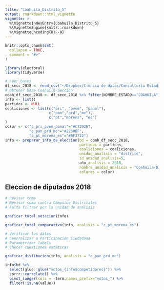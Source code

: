 ```yaml
---
title: "Coahuila_Distrito_5"
output: rmarkdown::html_vignette
vignette: >
  %\VignetteIndexEntry{Coahuila_Distrito_5}
  %\VignetteEngine{knitr::rmarkdown}
  %\VignetteEncoding{UTF-8}
---
```


```r
knitr::opts_chunk$set(
  collapse = TRUE,
  comment = "#>"
)
```

```r
library(electoral)
library(tidyverse)
```

```r
# Leer bases
df_secc_2018 <- read_csv("~/Dropbox/Ciencia de datos/Consultoría Estadística/Recursos/Externos/INE/Bases de datos/2018/Federal/Diputados Fed_2018_casilla.csv")
# Obtener base Coahuila-Sección
coah_df_secc_2018 <- df_secc_2018 %>% filter(NOMBRE_ESTADO=="COAHUILA")
info <- list()
partidos <- NULL
coaliciones <- list(c("pri", "pvem", "panal"),
                    c("pan","prd","mc"),
                    c("pt","morena", "es")
)
color <- c("c_pri_pvem_panal"="#C7292E",  
           "c_pan_prd_mc"="#2260BF",
           "c_pt_morena_es"="#BF3722")
info <- preparar_info_de_eleccion(bd = coah_df_secc_2018,
                                  partidos = partidos,
                                  coaliciones = coaliciones,
                                  unidad_analisis = "distrito",
                                  id_unidad_analisis=5,
                                  año_analisis = 2018,
                                  nombre_unidad_analisis = "Coahuila-Distrito Federal V",
                                  colores = color)
```

## Eleccion de diputados 2018

```r
# Revisar tema
# Revisar suma contra Cómputos Distritales
# Falta filtrar por la unidad de análisis

graficar_total_votacion(info)

```

```r
graficar_total_comparativo(info, analisis = "c_pt_morena_es")
```


```r
# Verificar los datos
# Generalizar a Participación Ciudadana
# Parametrizar labels
# Checar cuestiones estéticas

graficar_distibucion(info, analisis = "c_pan_prd_mc")
```

```r
info$bd %>% 
  select(glue::glue("votos_{info$competidores}")) %>% 
  corrr::correlate() %>% 
  pivot_longer(cols = -term,names_prefix="votos_") %>% 
  filter(!is.na(value)) 
  

```

